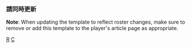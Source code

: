 {{Navbox
|name=科羅拉多洛磯隊當前登錄名單
|title=[[科羅拉多洛磯|<span style="color:#FFFFFF;">科羅拉多洛磯</span>]] 當前名單
|listclass = hlist
|state = {{{state|autocollapse}}}
|titlestyle=background:#33006F; color:#FFFFFF; border:2px solid #C4CED4;
|groupstyle=background:#C4CED4; color:black; border:2px solid #33006F;

|group1=活躍名單
|list1=
* 1 {{link-en|蓋瑞特·韓普森|Garrett Hampson}}
* 2 {{link-en|約納森·達薩|Yonathan Daza}}
* 3 {{link-en|唐姆·努涅茲|Dom Nunez}}
* 7 [[布倫丹·羅傑斯]]
* 9 {{link-en|康納·喬|Connor Joe}}
* 11 [[荷西·伊格萊西亞斯]]
* 15 [[藍道·葛瑞查克]]
* 19 [[查理·布萊克蒙]]
* 21 [[凱爾·弗里蘭]]
* 22 {{link-en|山姆·希里亞德|Sam Hilliard}}
* 24 [[萊恩·麥克曼恩]]
* 25 [[C·J·克隆]]
* 26 {{link-en|奧斯汀·岡柏|Austin Gomber}}
* 29 {{link-en|羅伯特·史蒂芬森 (棒球員)|Robert Stephenson (baseball)|羅伯特·史蒂芬森}}
* 35 {{link-en|艾里亞斯·迪亞茲|Elías Díaz}}
* 37 [[艾力士·克隆梅]]
* 40 {{link-en|泰勒·金利|Tyler Kinley}}
* 41 {{link-en|查德·庫爾|Chad Kuhl}}
* 43 {{link-en|朱利斯·查辛|Jhoulys Chacín}}
* 48 [[赫曼·馬奎茲]]
* 49 {{link-en|安東尼歐·森薩泰拉|Antonio Senzatela}}
* 50 {{link-en|泰·布拉克|Ty Blach}}
* 52 [[丹尼爾·巴德]]
* 54 {{link-en|卡洛斯·艾斯泰維茲|Carlos Estévez (baseball)}}
* 60 {{link-en|艾許頓·古鐸|Ashton Goudeau}}
* 61 {{link-en|賈斯汀·勞倫斯|Justin Lawrence}}

|group2=不活躍名單
|list2=
* 4 {{link-en|寇頓·威爾克|Colton Welker}}
* 13 {{link-en|艾蘭·崔荷|Alan Trejo}}
* 18 {{link-en|萊恩·費爾特納|Ryan Feltner}}
* 30 {{link-en|朱利安·費南德茲|Julián Fernández (baseball)}}
* 31 {{link-en|萊恩·維拉德|Ryan Vilade}}
* 34 {{link-en|喬丹·薛菲爾德|Jordan Sheffield}}
* 46 {{link-en|埃萊胡瑞斯·蒙泰羅|Elehuris Montero}}
* 58 {{link-en|盧卡斯·吉爾布瑞斯|Lucas Gilbreath}}

|group3=傷兵名單
|list3=
* 20 {{link-en|彼得·蘭伯特|Peter Lambert (baseball)}}
* 23 [[克里斯·布萊恩]]
* 45 {{link-en|史考特·奧柏格|Scott Oberg}}
* 47 {{link-en|萊恩·羅里森|Ryan Rolison}}

|group4=限制名單
|list4=


|group5=教練團
|list5=
* 總教練 10 [[巴德·布拉克]]
* 板凳教練 11 {{link-en|麥克·雷德蒙|Mike Redmond}}
* 一壘教練 53 {{link-en|羅恩·吉德昂|Ron Gideon}}
* 三壘教練 39 {{link-en|史都·柯爾|Stu Cole}}
* 打擊教練 16 [[戴夫·馬加丹]]
* 助理打擊教練 41 {{link-en|傑夫·沙拉薩|Jeff Salazar}}
* 投手教練 36 {{link-en|史蒂夫·佛斯特|Steve Foster (baseball)}}
* 牛棚教練 31 {{link-en|達里爾·史考特|Darryl Scott}}
* 牛棚捕手 77 亞倫·穆諾茲

}}<noinclude>
===請同時更新===
{{tl|Colorado Rockies roster}}

{{collapsible option}}
'''Note''': When updating the template to reflect roster changes, make sure to remove or add this template to the player's article page as appropriate.

[[Category:科羅拉多落磯|R]]
[[Category:美國職棒大聯盟球隊當前球員名單模板|C]]
</noinclude>
